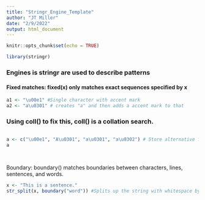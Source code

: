 ```yaml
---
title: "Stringr_Engine_Template"
author: "JT Miller"
date: "2/9/2022"
output: html_document
---
```


```r
knitr::opts_chunk$set(echo = TRUE)
```

```r
library(stringr)
```



### Engines is stringr are used to describe patterns     

#### Fixed matches: fixed(x) only matches exact sequences specified by x 
```r
a1 <- "\u00e1" #Single character with accent mark
a2 <- "a\u0301" # creates "a" and then adds a accent mark to that 

```
### Using coll() to fix this, coll() is a collation search. 
```r

```


```r
a <- c("\u00e1", "A\u0301", "a\u0301", "a\u0302") # Store alternative forms of the same thing
a




```

Boundary: boundary() matches boundaries between characters, lines, sentences, and words.
```r
x <- "This is a sentence."
str_split(x, boundary("word")) #Splits up the string with whitespace by word




```





